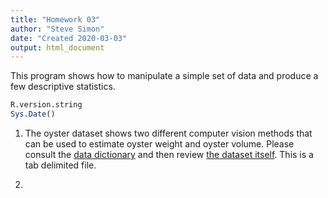 ```yaml
---
title: "Homework 03"
author: "Steve Simon"
date: "Created 2020-03-03"
output: html_document
---
```


This program shows how to manipulate a simple set 
of data and produce a few descriptive statistics.

```r
R.version.string
Sys.Date()
```

1. The oyster dataset shows two different computer vision methods that can be used to estimate oyster weight and oyster volume. Please consult the [data dictionary](http://jse.amstat.org/datasets/30oysters.txt) and then review [the dataset itself](http://jse.amstat.org/datasets/30oysters.dat.txt). This is a tab delimited file.

2. 
